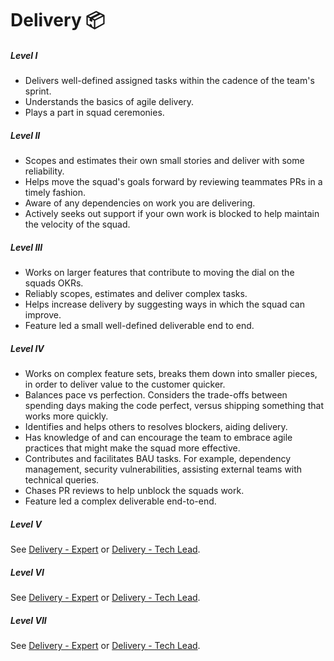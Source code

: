 # Delivery 📦

##### **Level I**

- Delivers well-defined assigned tasks within the cadence of the team's sprint.
- Understands the basics of agile delivery.
- Plays a part in squad ceremonies.

##### **Level II**

- Scopes and estimates their own small stories and deliver with some reliability.
- Helps move the squad's goals forward by reviewing teammates PRs in a timely fashion.
- Aware of any dependencies on work you are delivering.
- Actively seeks out support if your own work is blocked to help maintain the velocity of the squad.

##### **Level III**

- Works on larger features that contribute to moving the dial on the squads OKRs.
- Reliably scopes, estimates and deliver complex tasks.
- Helps increase delivery by suggesting ways in which the squad can improve.
- Feature led a small well-defined deliverable end to end.

##### **Level IV**

- Works on complex feature sets, breaks them down into smaller pieces, in order to deliver value to the customer quicker.
- Balances pace vs perfection. Considers the trade-offs between spending days making the code perfect, versus shipping something that works more quickly.
- Identifies and helps others to resolves blockers, aiding delivery.
- Has knowledge of and can encourage the team to embrace agile practices that might make the squad more effective.
- Contributes and facilitates BAU tasks. For example, dependency management, security vulnerabilities, assisting external teams with technical queries.
- Chases PR reviews to help unblock the squads work.
- Feature led a complex deliverable end-to-end.

##### **Level V**

See [Delivery - Expert](expert) or [Delivery - Tech Lead](techlead).

##### **Level VI**

See [Delivery - Expert](expert) or [Delivery - Tech Lead](techlead).

##### **Level VII**

See [Delivery - Expert](expert) or [Delivery - Tech Lead](techlead).
